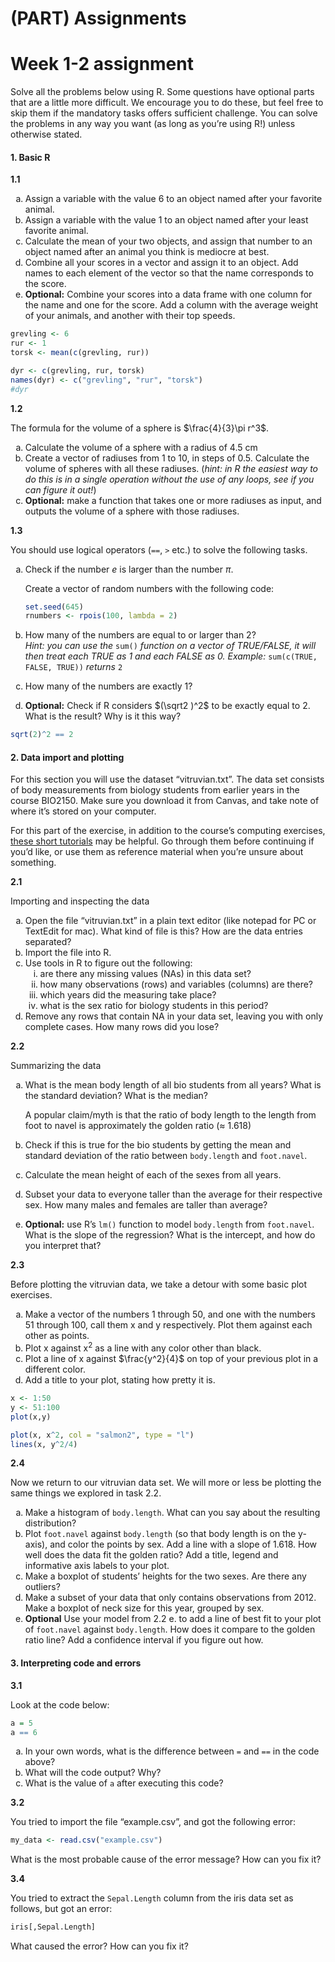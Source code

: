 # (PART) Assignments {-}

# Week 1-2 assignment {- #w01}

Solve all the problems below using R. Some questions have optional parts that are a little more difficult. We encourage you to do these, but feel free to skip them if the mandatory tasks offers sufficient challenge. You can solve the problems in any way you want (as long as you're using R!) unless otherwise stated.

#### 1. Basic R {-}

**1.1**

a) Assign a variable with the value 6 to an object named after your favorite animal.  
b) Assign a variable with the value 1 to an object named after your least favorite animal.  
c) Calculate the mean of your two objects, and assign that number to an object named after an animal you think is mediocre at best.
d) Combine all your scores in a vector and assign it to an object. Add names to each element of the vector so that the name corresponds to the score.
e) **Optional:** Combine your scores into a data frame with one column for the name and one for the score. Add a column with the average weight of your animals, and another with their top speeds.

```{r}
grevling <- 6
rur <- 1
torsk <- mean(c(grevling, rur))

dyr <- c(grevling, rur, torsk)
names(dyr) <- c("grevling", "rur", "torsk")
#dyr
```


**1.2**

The formula for the volume of a sphere is $\frac{4}{3}\pi r^3$.

a) Calculate the volume of a sphere with a radius of 4.5 cm
b) Create a vector of radiuses from 1 to 10, in steps of 0.5. Calculate the volume of spheres with all these radiuses. (*hint: in R the easiest way to do this is in a single operation without the use of any loops, see if you can figure it out!*)
c) **Optional:** make a function that takes one or more radiuses as input, and outputs the volume of a sphere with those radiuses.

**1.3**

You should use logical operators (`==`, `>` etc.) to solve the following tasks.

a) Check if the number $e$ is larger than the number $\pi$.

    
    Create a vector of random numbers with the following code:  
    
    ```{r, eval = FALSE, echo = TRUE}
    set.seed(645)
    rnumbers <- rpois(100, lambda = 2)
    ```

b) How many of the numbers are equal to or larger than 2?  
    *Hint: you can use the* `sum()` *function on a vector of TRUE/FALSE, it will then treat each TRUE as 1 and each FALSE as 0. Example: * `sum(c(TRUE, FALSE, TRUE))` *returns* `2`

c) How many of the numbers are exactly 1?
a) **Optional:** Check if R considers $(\sqrt2 )^2$ to be exactly equal to 2. What is the result? Why is it this way?


```{r, eval = FALSE}
sqrt(2)^2 == 2
```



#### 2. Data import and plotting {-}

For this section you will use the dataset "vitruvian.txt". The data set consists of body measurements from biology students from earlier years in the course BIO2150. Make sure you download it from Canvas, and take note of where it's stored on your computer.

For this part of the exercise, in addition to the course's computing exercises, [these short tutorials](https://evengar.github.io/short-tutorials) may be helpful. Go through them before continuing if you'd like, or use them as reference material when you're unsure about something.

**2.1**

Importing and inspecting the data

a) Open the file "vitruvian.txt" in a plain text editor (like notepad for PC or TextEdit for mac). What kind of file is this? How are the data entries separated?
b) Import the file into R.
c) Use tools in R to figure out the following:
    i) are there any missing values (NAs) in this data set?
    i) how many observations (rows) and variables (columns) are there?
    i) which years did the measuring take place?
    i) what is the sex ratio for biology students in this period?
d) Remove any rows that contain NA in your data set, leaving you with only complete cases. How many rows did you lose?

**2.2**

Summarizing the data 

a) What is the mean body length of all bio students from all years? What is the standard deviation? What is the median?

    A popular claim/myth is that the ratio of body length to the length from foot to navel is approximately the golden ratio ($\approx$ 1.618)

b) Check if this is true for the bio students by getting the mean and standard deviation of the ratio between `body.length` and `foot.navel`.
c) Calculate the mean height of each of the sexes from all years.
d) Subset your data to everyone taller than the average for their respective sex. How many males and females are taller than average?
e) **Optional:** use R's `lm()` function to model `body.length` from `foot.navel`. What is the slope of the regression? What is the intercept, and how do you interpret that?

**2.3**

Before plotting the vitruvian data, we take a detour with some basic plot exercises.

a) Make a vector of the numbers 1 through 50, and one with the numbers 51 through 100, call them x and y respectively. Plot them against each other as points.
b) Plot x against x^2^ as a line with any color other than black.
c) Plot a line of x against $\frac{y^2}{4}$ on top of your previous plot in a different color.
d) Add a title to your plot, stating how pretty it is.


```{r, eval = FALSE}
x <- 1:50
y <- 51:100
plot(x,y)

plot(x, x^2, col = "salmon2", type = "l")
lines(x, y^2/4)
```


**2.4**

Now we return to our vitruvian data set. We will more or less be plotting the same things we explored in task 2.2.

a) Make a histogram of `body.length`. What can you say about the resulting distribution?
b) Plot `foot.navel` against `body.length` (so that body length is on the y-axis), and color the points by sex. Add a line with a slope of 1.618. How well does the data fit the golden ratio? Add a title, legend and informative axis labels to your plot.
c) Make a boxplot of students' heights for the two sexes. Are there any outliers?
d) Make a subset of your data that only contains observations from 2012. Make a boxplot of neck size for this year, grouped by sex.
e) **Optional** Use your model from 2.2 e. to add a line of best fit to your plot of `foot.navel` against `body.length`. How does it compare to the golden ratio line? Add a confidence interval if you figure out how.


#### 3. Interpreting code and errors {-}

**3.1**

Look at the code below:

```{r, eval = FALSE, echo = TRUE}
a = 5
a == 6
```

a) In your own words, what is the difference between `=` and `==` in the code above?
b) What will the code output? Why?
c) What is the value of `a` after executing this code?

**3.2**

You tried to import the file "example.csv", and got the following error:

```{r, echo = FALSE, error = TRUE}
my_data <- read.csv("example.csv")
```

What is the most probable cause of the error message? How can you fix it?

**3.4**

You tried to extract the `Sepal.Length` column from the iris data set as follows, but got an error:

```{r, error = TRUE, echo = TRUE}
iris[,Sepal.Length]
```

What caused the error? How can you fix it?

